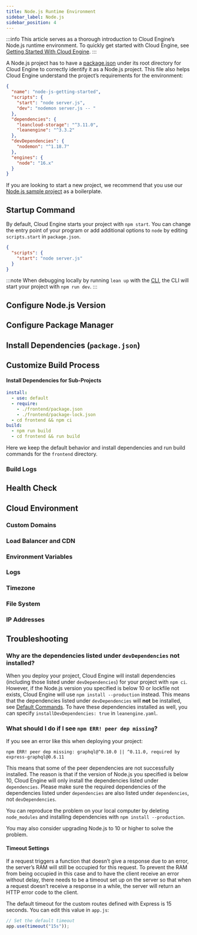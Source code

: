 ```yaml
---
title: Node.js Runtime Environment
sidebar_label: Node.js
sidebar_position: 4
---
```



:::info
This article serves as a thorough introduction to Cloud Engine’s Node.js runtime environment. To quickly get started with Cloud Engine, see [Getting Started With Cloud Engine](/sdk/engine/deploy/getting-started).
:::

A Node.js project has to have a [package.json](https://docs.npmjs.com/cli/v8/configuring-npm/package-json) under its root directory for Cloud Engine to correctly identify it as a Node.js project. This file also helps Cloud Engine understand the project’s requirements for the environment:

```json title='package.json'
{
  "name": "node-js-getting-started",
  "scripts": {
    "start": "node server.js",
    "dev": "nodemon server.js -- "
  },
  "dependencies": {
    "leancloud-storage": "^3.11.0",
    "leanengine": "^3.3.2"
  },
  "devDependencies": {
    "nodemon": "^1.18.7"
  },
  "engines": {
    "node": "16.x"
  }
}
```

If you are looking to start a new project, we recommend that you use our [Node.js sample project](https://github.com/leancloud/node-js-getting-started) as a boilerplate.

## Startup Command

By default, Cloud Engine starts your project with `npm start`. You can change the entry point of your program or add additional options to `node` by editing `scripts.start` in `package.json`.

```json title='package.json'
{
  "scripts": {
    "start": "node server.js"
  }
}
```

:::note
When debugging locally by running `lean up` with the [CLI](/sdk/engine/cli), the CLI will start your project with `npm run dev`.
:::

## Configure Node.js Version

<NodejsSetupRuntime />

## Configure Package Manager

<NodejsSetupPackageManager />

## Install Dependencies (`package.json`)

<NodejsSetupDependencies />

## Customize Build Process

<BuildingAdvanced>

#### Install Dependencies for Sub-Projects

```yaml title='leanengine.yaml'
install:
  - use: default
  - require:
    - ./frontend/package.json
    - ./frontend/package-lock.json
  - cd frontend && npm ci
build:
  - npm run build
  - cd frontend && run build
```

Here we keep the default behavior and install dependencies and run build commands for the `frontend` directory.

</BuildingAdvanced>

### Build Logs

<BuildingBuildLogs />

## Health Check

<CloudHealthCheck />

## Cloud Environment

### Custom Domains

<CloudCustomDomain />

### Load Balancer and CDN

<CloudLoadBalancer only="nodejs" />

### Environment Variables

<CloudEnvironments />

### Logs

<CloudLogs only="nodejs" />

### Timezone

<CloudTimezone />

### File System

<CloudFilesystem />

### IP Addresses

<CloudInternetAddress />

## Troubleshooting

### Why are the dependencies listed under `devDependencies` not installed?

When you deploy your project, Cloud Engine will install dependencies (including those listed under `devDependencies`) for your project with `npm ci`.
However, if the Node.js version you specified is below 10 or lockfile not exists, Cloud Engine will use `npm install --production` instead. This means that the dependencies listed under `devDependencies` will **not** be installed, see [Default Commands](/sdk/engine/deploy/nodejs#Default+Commands).
To have these dependencies installed as well, you can specify `installDevDependencies: true` in `leanengine.yaml`.

### What should I do if I see `npm ERR! peer dep missing`?

If you see an error like this when deploying your project:

```
npm ERR! peer dep missing: graphql@^0.10.0 || ^0.11.0, required by express-graphql@0.6.11
```

This means that some of the peer dependencies are not successfully installed. The reason is that if the version of Node.js you specified is below 10, Cloud Engine will only install the dependencies listed under `dependencies`. Please make sure the required dependencies of the dependencies listed under `dependencies` are also listed under `dependencies`, not `devDependencies`.

You can reproduce the problem on your local computer by deleting `node_modules` and installing dependencies with `npm install --production`.

You may also consider upgrading Node.js to 10 or higher to solve the problem.

#### Timeout Settings

If a request triggers a function that doesn’t give a response due to an error, the server’s RAM will still be occupied for this request. To prevent the RAM from being occupied in this case and to have the client receive an error without delay, there needs to be a timeout set up on the server so that when a request doesn’t receive a response in a while, the server will return an HTTP error code to the client.

The default timeout for the custom routes defined with Express is 15 seconds. You can edit this value in `app.js`:

```js
// Set the default timeout
app.use(timeout("15s"));
```
